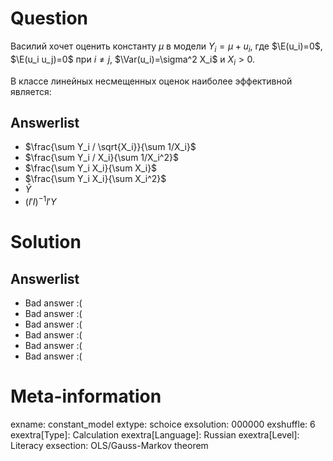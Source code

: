 Question
========
Василий хочет оценить константу $\mu$ в  модели $Y_i = \mu + u_i$, где $\E(u_i)=0$, $\E(u_i u_j)=0$ при $i\neq j$, $\Var(u_i)=\sigma^2 X_i$ и $X_i>0$.

В классе линейных несмещенных оценок наиболее эффективной является:



Answerlist
----------
*  $\frac{\sum Y_i / \sqrt{X_i}}{\sum 1/X_i}$
*  $\frac{\sum Y_i / X_i}{\sum 1/X_i^2}$
*  $\frac{\sum Y_i X_i}{\sum X_i}$
*  $\frac{\sum Y_i X_i}{\sum X_i^2}$
*  $\bar Y$
*  $(I'I)^{-1}I'Y$

Solution
========

Answerlist
----------
*  Bad answer :(
*  Bad answer :(
*  Bad answer :(
*  Bad answer :(
*  Bad answer :(
*  Bad answer :(

Meta-information
================
exname: constant_model
extype: schoice
exsolution: 000000
exshuffle: 6
exextra[Type]: Calculation
exextra[Language]: Russian
exextra[Level]: Literacy
exsection: OLS/Gauss-Markov theorem
